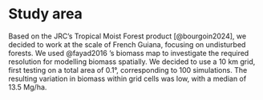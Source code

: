# Study area {.unnumbered}

Based on the JRC's Tropical Moist Forest product [@bourgoin2024], we decided to work at the scale of French Guiana, focusing on undisturbed forests. We used @fayad2016 's biomass map to investigate the required resolution for modelling biomass spatially. We decided to use a 10 km grid, first testing on a total area of 0.1°, corresponding to 100 simulations. The resulting variation in biomass within grid cells was low, with a median of 13.5 Mg/ha.
